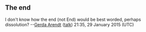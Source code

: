 <article id="45248656" title=Talk:Women's Vocal Orchestra of Sumatra>
	<talkpage id="45248656" title="Talk:Women's Vocal Orchestra of Sumatra">
{{WikiProject Articles for creation|class=C|ts=20150129153143|reviewer=78.26}}
{{WikiProject Indonesia|class=C}}
{{WikiProject Military history|class=C |Japanese=Yes}}

== The end ==

I don't know how the end (not End) would be best worded, perhaps dissolution? --[[User:Gerda Arendt|Gerda Arendt]] ([[User talk:Gerda Arendt|talk]]) 21:35, 29 January 2015 (UTC)
	</talkpage>
</article>